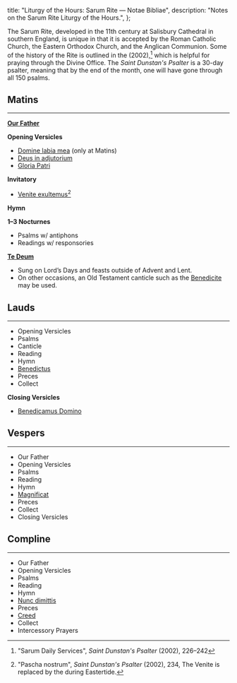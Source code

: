   title: "Liturgy of the Hours: Sarum Rite — Notae Bibliae",
  description: "Notes on the Sarum Rite Liturgy of the Hours.",
};

<Initial text="Liturgy of the Hours: Sarum Rite" />

The Sarum Rite, developed in the 11th century at Salisbury Cathedral in southern England, is unique in that it is accepted by the Roman Catholic Church, the Eastern Orthodox Church, and the Anglican Communion. Some of the history of the Rite is outlined in the *<Definition lang="english" anchor="saint-dunstans-psalter" text="Saint Dunstan's Plainsong Psalter" />* (2002),[^1] which is helpful for praying through the Divine Office. The *Saint Dunstan's Psalter* is a 30-day psalter, meaning that by the end of the month, one will have gone through all 150 psalms.

## Matins

---

**[Our Father](/liturgy/prayers/our-father)**

**Opening Versicles**
- [Domine labia mea](/liturgy/music/chants/domine-labia-mea) (only at Matins)
- [Deus in adjutorium](/liturgy/music/chants/deus-in-adjutorium)
- [Gloria Patri](/liturgy/music/chants/gloria-patri)

**Invitatory**
- [Venite exultemus](/liturgy/music/chants/venite)[^2]

**Hymn**

**1–3 Nocturnes**
- Psalms w/ antiphons
- Readings w/ responsories

**[Te Deum](/liturgy/music/chants/te-deum)**
- Sung on Lord’s Days and feasts outside of Advent and Lent.
- On other occasions, an Old Testament canticle such as the [Benedicite](/liturgy/music/chants/benedicite) may be used.

## Lauds

---

- Opening Versicles
- Psalms
- Canticle
- Reading
- Hymn
- [Benedictus](/liturgy/music/chants/benedictus)
- Preces
- Collect

**Closing Versicles**
  - [Benedicamus Domino](/liturgy/music/chants/benedicamus)

## Vespers

---

- Our Father
- Opening Versicles
- Psalms
- Reading
- Hymn
- [Magnificat](/liturgy/music/chants/magnificat)
- Preces
- Collect
- Closing Versicles

## Compline

---

- Our Father
- Opening Versicles
- Psalms
- Reading
- Hymn
- [Nunc dimittis](/liturgy/music/chants/nunc-dimittis)
- Preces
- [Creed](/liturgy/creeds/apostles-creed)
- Collect
- Intercessory Prayers

[^1]: "Sarum Daily Services", *Saint Dunstan's Psalter* (2002), 226–242
[^2]: "Pascha nostrum", *Saint Dunstan's Psalter* (2002), 234, The Venite is replaced by the <Definition lang="latin" anchor="pascha-nostrum" text="Pascha nostrum" /> during Eastertide.
